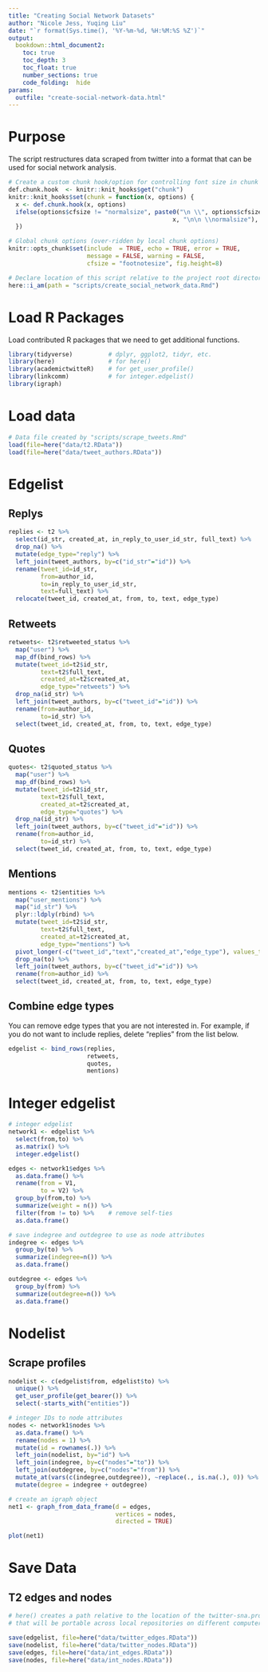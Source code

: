 ```yaml
---
title: "Creating Social Network Datasets"
author: "Nicole Jess, Yuqing Liu"
date: "`r format(Sys.time(), '%Y-%m-%d, %H:%M:%S %Z')`"
output: 
  bookdown::html_document2:
    toc: true
    toc_depth: 3
    toc_float: true
    number_sections: true
    code_folding:  hide
params: 
  outfile: "create-social-network-data.html"
---
```


# Purpose
The script restructures data scraped from twitter into a format that can be used for social network analysis.

```r
# Create a custom chunk hook/option for controlling font size in chunk & output.
def.chunk.hook  <- knitr::knit_hooks$get("chunk")
knitr::knit_hooks$set(chunk = function(x, options) {
  x <- def.chunk.hook(x, options)
  ifelse(options$cfsize != "normalsize", paste0("\n \\", options$cfsize,"\n\n", 
                                              x, "\n\n \\normalsize"), x)
  })

# Global chunk options (over-ridden by local chunk options)
knitr::opts_chunk$set(include  = TRUE, echo = TRUE, error = TRUE, 
                      message = FALSE, warning = FALSE, 
                      cfsize = "footnotesize", fig.height=8)

# Declare location of this script relative to the project root directory.
here::i_am(path = "scripts/create_social_network_data.Rmd")
```

# Load R Packages
Load contributed R packages that we need to get additional functions. 

``` r
library(tidyverse)          # dplyr, ggplot2, tidyr, etc.
library(here)               # for here()
library(academictwitteR)    # for get_user_profile()
library(linkcomm)           # for integer.edgelist()
library(igraph)

```

# Load data

``` r
# Data file created by "scripts/scrape_tweets.Rmd"
load(file=here("data/t2.RData"))
load(file=here("data/tweet_authors.RData"))
```

# Edgelist

## Replys
```r
replies <- t2 %>%
  select(id_str, created_at, in_reply_to_user_id_str, full_text) %>%
  drop_na() %>%
  mutate(edge_type="reply") %>%
  left_join(tweet_authors, by=c("id_str"="id")) %>%
  rename(tweet_id=id_str,
         from=author_id,
         to=in_reply_to_user_id_str,
         text=full_text) %>%
  relocate(tweet_id, created_at, from, to, text, edge_type)

```

## Retweets
```r

retweets<- t2$retweeted_status %>%
  map("user") %>%
  map_df(bind_rows) %>%
  mutate(tweet_id=t2$id_str,
         text=t2$full_text,
         created_at=t2$created_at,
         edge_type="retweets") %>%
  drop_na(id_str) %>%
  left_join(tweet_authors, by=c("tweet_id"="id")) %>%
  rename(from=author_id,
         to=id_str) %>%
  select(tweet_id, created_at, from, to, text, edge_type)


```

## Quotes
```r

quotes<- t2$quoted_status %>%
  map("user") %>%
  map_df(bind_rows) %>%
  mutate(tweet_id=t2$id_str,
         text=t2$full_text,
         created_at=t2$created_at,
         edge_type="quotes") %>%
  drop_na(id_str) %>%
  left_join(tweet_authors, by=c("tweet_id"="id")) %>%
  rename(from=author_id,
         to=id_str) %>%
  select(tweet_id, created_at, from, to, text, edge_type)

```

## Mentions
```r

mentions <- t2$entities %>%
  map("user_mentions") %>%
  map("id_str") %>%
  plyr::ldply(rbind) %>%
  mutate(tweet_id=t2$id_str,
         text=t2$full_text,
         created_at=t2$created_at,
         edge_type="mentions") %>%
  pivot_longer(-c("tweet_id","text","created_at","edge_type"), values_to="to") %>%
  drop_na(to) %>%
  left_join(tweet_authors, by=c("tweet_id"="id")) %>%
  rename(from=author_id) %>%
  select(tweet_id, created_at, from, to, text, edge_type)  

```

## Combine edge types

You can remove edge types that you are not interested in. For example, if you do not want to include replies, delete "replies" from the list below.

```r

edgelist <- bind_rows(replies,
                      retweets,
                      quotes,
                      mentions)

```

# Integer edgelist

```r

# integer edgelist
network1 <- edgelist %>%
  select(from,to) %>%
  as.matrix() %>%
  integer.edgelist()

edges <- network1$edges %>%
  as.data.frame() %>%
  rename(from = V1,
         to = V2) %>%
  group_by(from,to) %>%
  summarize(weight = n()) %>%
  filter(from != to) %>%    # remove self-ties
  as.data.frame()

# save indegree and outdegree to use as node attributes
indegree <- edges %>%
  group_by(to) %>%
  summarize(indegree=n()) %>%
  as.data.frame()

outdegree <- edges %>%
  group_by(from) %>%
  summarize(outdegree=n()) %>%
  as.data.frame()

```


# Nodelist

## Scrape profiles
```r
nodelist <- c(edgelist$from, edgelist$to) %>%
  unique() %>%
  get_user_profile(get_bearer()) %>%
  select(-starts_with("entities"))

# integer IDs to node attributes
nodes <- network1$nodes %>%
  as.data.frame() %>%
  rename(nodes = 1) %>%
  mutate(id = rownames(.)) %>%
  left_join(nodelist, by="id") %>%
  left_join(indegree, by=c("nodes"="to")) %>%
  left_join(outdegree, by=c("nodes"="from")) %>%
  mutate_at(vars(c(indegree,outdegree)), ~replace(., is.na(.), 0)) %>%
  mutate(degree = indegree + outdegree)

# create an igraph object
net1 <- graph_from_data_frame(d = edges,
                              vertices = nodes,
                              directed = TRUE)

plot(net1)

```


# Save Data

## T2 edges and nodes
```r
# here() creates a path relative to the location of the twitter-sna.proj file
# that will be portable across local repositories on different computers.

save(edgelist, file=here("data/twitter_edges.RData"))
save(nodelist, file=here("data/twitter_nodes.RData"))
save(edges, file=here("data/int_edges.RData"))
save(nodes, file=here("data/int_nodes.RData"))

```
